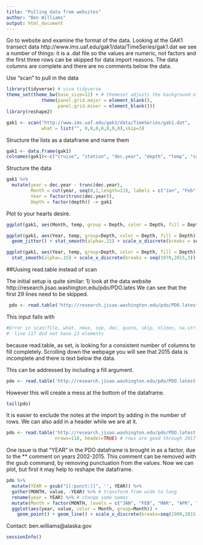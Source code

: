 ```yaml
---
title: "Pulling data from websites"
author: "Ben Williams"
output: html_document
---
```


 Go to website and examine the format of the data. Looking at the GAK1 transect data http://www.ims.uaf.edu/gak1/data/TimeSeries/gak1.dat we see a number of things: it is a .dat file so the values are numeric, not factors and the first three rows can be skipped for data import reasons. The data columns are complete and there are no comments below the data.

Use "scan" to pull in the data 
```r
library(tidyverse) # viva tidyverse
theme_set(theme_bw(base_size=12) + # themeset adjusts the background of ggplots
             theme(panel.grid.major = element_blank(), 
                   panel.grid.minor = element_blank()))
library(reshape2)
```


```r
gak1 <- scan("http://www.ims.uaf.edu/gak1/data/TimeSeries/gak1.dat", 
             what = list("", 0,0,0,0,0,0,0),skip=3)
```

Structure the lists as a dataframe and name them
```r
gak1 <- data.frame(gak1)
colnames(gak1)<-c("cruise", "station", "dec.year", "depth", "temp", "sal", "sigma.T", "delta.D")
```

Structure the data
```r
gak1 %>% 
  mutate(year = dec.year - trunc(dec.year),
         Month = cut(year, seq(0,1,length=13), labels = c("Jan", "Feb", "Mar", "Apr", "May", "Jun", "Jul", "Aug", "Sep", "Oct", "Nov", "Dec")),
         Year = factor(trunc(dec.year)),
         Depth = factor(depth)) -> gak1
```

Plot to your hearts desire.
```r
ggplot(gak1, aes(Month, temp, group = Depth, color = Depth, fill = Depth)) + geom_jitter() + stat_smooth()

ggplot(gak1, aes(Year, temp, group=Depth, color = Depth, fill = Depth)) +
  geom_jitter() + stat_smooth(alpha=.15) + scale_x_discrete(breaks = seq(1970,2015,3))

ggplot(gak1, aes(Year, temp, group=Depth, color = Depth, fill = Depth)) +
  stat_smooth(alpha=.15) + scale_x_discrete(breaks = seq(1970,2015,3))
```

##Uusing read.table instead of scan

The initial setup is quite similar: 1) look at the data website http://research.jisao.washington.edu/pdo/PDO.lates 
We can see that the first 29 lines need to be skipped.
```r
 pdo <- read.table('http://research.jisao.washington.edu/pdo/PDO.latest', skip=29)
```

This input fails with 
```r
#Error in scan(file, what, nmax, sep, dec, quote, skip, nlines, na.strings,  : 
#  line 117 did not have 13 elements
```
because read.table, as set, is looking for a consistent number of columns to fill completely. Scrolling down the webpage you will see that 2015 data is incomplete and there is text below the data.

This can be addressed by including a fill argument.
```r
pdo <- read.table('http://research.jisao.washington.edu/pdo/PDO.latest', skip=29, fill=TRUE)
```

However this will create a mess at the bottom of the dataframe.

```r
tail(pdo)
```

It is easier to exclude the notes at the import by adding in the number of rows. We can also add in a header while we are at it.

```r
pdo <- read.table('http://research.jisao.washington.edu/pdo/PDO.latest', skip=30, fill=TRUE,
                  nrows=118, header=TRUE) # rows are good through 2017
```

One issue is that "YEAR" in the PDO dataframe is brought in as a factor, due to the ** comment on years 2002-2015. This comment can be removed with the gsub command, by removing punctuation from the values.
Now we can plot, but first it may help to reshape the dataframe.

```r
pdo %>% 
  mutate(YEAR = gsub("[[:punct:]]", '', YEAR)) %>% 
  gather(MONTH, value, -YEAR) %>% # transform from wide to long
  rename(year = YEAR) %>% # change some names
  mutate(Month = factor(MONTH, levels = c("JAN", "FEB", "MAR", "APR", "MAY", "JUN", "JUL", "AUG", "SEP", "OCT", "NOV", "DEC"))) %>% # define factor levels for appropriate order in the figure
  ggplot(aes(year, value, color = Month, group=Month)) +
    geom_point() + geom_line() + scale_x_discrete(breaks=seq(1900,2015,10))

```


Contact: ben.williams@alaska.gov
```r
sessionInfo()
```
